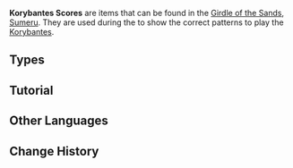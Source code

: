 {{Terminology Infobox
|image        = Item Korybantes Score Vedana.png
|type         = Item Groups
}}
<!--{{Description||}}-->
'''Korybantes Scores''' are items that can be found in the [[Girdle of the Sands]], [[Sumeru]]. They are used during the {{Quest|Awakening's Real Sound}} to show the correct patterns to play the [[Korybantes]].

==Types==
{{Items by Category List|Korybantes Scores}}

==Tutorial==
{{Tutorial|Kory Drum}}

==Other Languages==
{{Other Languages|default_hidden=1
|en      = Korybantes Score
|zhs     = 俱利般地谱
|zhs_rm  = Jùlìbāndì Pǔ
|zht     = 俱利般地譜
|zht_rm  = Jùlìbāndì Pǔ
|ja      = コリュバンテス譜
|ja_rm   = Koryubantesu Fu
|ko      = 코리반테스 악보
|ko_rm   = 
|es      = Partitura para coribante
|fr      = Partition de korybante
|ru      = Кори-партитура
|th      = โน้ต Korybantes
|th_rm   = 
|vi      = Nhạc Phổ Korybantes
|de      = Trommelpartitur des Korybantes
|id      = Partitur Korybantes
|pt      = Korybante
|tr      = Koribant Notaları
|it      = Spartito Korybantes
}}

==Change History==
{{Change History|3.6}}
[[Category:Korybantes Scores| ]]